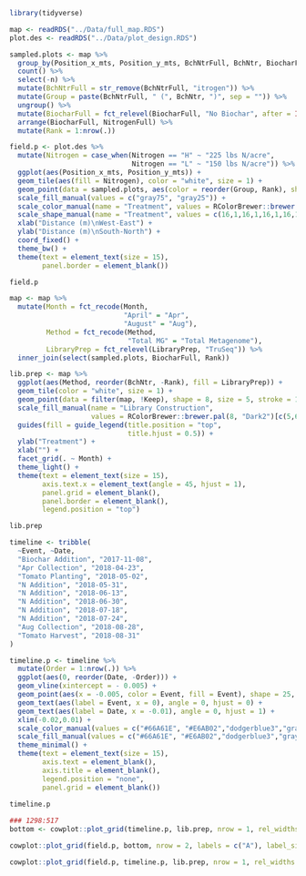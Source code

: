 ```r
library(tidyverse)
```

```r
map <- readRDS("../Data/full_map.RDS")
plot.des <- readRDS("../Data/plot_design.RDS")

sampled.plots <- map %>% 
  group_by(Position_x_mts, Position_y_mts, BchNtrFull, BchNtr, BiocharFull, NitrogenFull) %>% 
  count() %>% 
  select(-n) %>% 
  mutate(BchNtrFull = str_remove(BchNtrFull, "itrogen")) %>% 
  mutate(Group = paste(BchNtrFull, " (", BchNtr, ")", sep = "")) %>% 
  ungroup() %>% 
  mutate(BiocharFull = fct_relevel(BiocharFull, "No Biochar", after = Inf)) %>% 
  arrange(BiocharFull, NitrogenFull) %>% 
  mutate(Rank = 1:nrow(.))
```

```r
field.p <- plot.des %>% 
  mutate(Nitrogen = case_when(Nitrogen == "H" ~ "225 lbs N/acre",
                              Nitrogen == "L" ~ "150 lbs N/acre")) %>% 
  ggplot(aes(Position_x_mts, Position_y_mts)) +
  geom_tile(aes(fill = Nitrogen), color = "white", size = 1) +
  geom_point(data = sampled.plots, aes(color = reorder(Group, Rank), shape = reorder(Group, Rank)), size = 5, stroke = 2) +
  scale_fill_manual(values = c("gray75", "gray25")) +
  scale_color_manual(name = "Treatment", values = RColorBrewer::brewer.pal(4, "Dark2")[c(1,1,2,2,3,3,4,4)]) +
  scale_shape_manual(name = "Treatment", values = c(16,1,16,1,16,1,16,1)) +
  xlab("Distance (m)\nWest-East") +
  ylab("Distance (m)\nSouth-North") +
  coord_fixed() +
  theme_bw() +
  theme(text = element_text(size = 15),
        panel.border = element_blank())

field.p
```

```r
map <- map %>% 
  mutate(Month = fct_recode(Month, 
                            "April" = "Apr",
                            "August" = "Aug"),
         Method = fct_recode(Method,
                             "Total MG" = "Total Metagenome"),
         LibraryPrep = fct_relevel(LibraryPrep, "TruSeq")) %>% 
  inner_join(select(sampled.plots, BiocharFull, Rank))

lib.prep <- map %>% 
  ggplot(aes(Method, reorder(BchNtr, -Rank), fill = LibraryPrep)) +
  geom_tile(color = "white", size = 1) +
  geom_point(data = filter(map, !Keep), shape = 8, size = 5, stroke = 1, show.legend = F) +
  scale_fill_manual(name = "Library Construction",
                    values = RColorBrewer::brewer.pal(8, "Dark2")[c(5,6)]) +
  guides(fill = guide_legend(title.position = "top",
                             title.hjust = 0.5)) +
  ylab("Treatment") + 
  xlab("") +
  facet_grid(. ~ Month) +
  theme_light() +
  theme(text = element_text(size = 15),
        axis.text.x = element_text(angle = 45, hjust = 1),
        panel.grid = element_blank(),
        panel.border = element_blank(),
        legend.position = "top")

lib.prep
```

```r
timeline <- tribble(
  ~Event, ~Date,
  "Biochar Addition", "2017-11-08",
  "Apr Collection", "2018-04-23",
  "Tomato Planting", "2018-05-02",
  "N Addition", "2018-05-31",
  "N Addition", "2018-06-13",
  "N Addition", "2018-06-30",
  "N Addition", "2018-07-18",
  "N Addition", "2018-07-24",
  "Aug Collection", "2018-08-28",
  "Tomato Harvest", "2018-08-31"
)

timeline.p <- timeline %>% 
  mutate(Order = 1:nrow(.)) %>% 
  ggplot(aes(0, reorder(Date, -Order))) +
  geom_vline(xintercept = - 0.005) +
  geom_point(aes(x = -0.005, color = Event, fill = Event), shape = 25, size = 5, stroke = 1)+
  geom_text(aes(label = Event, x = 0), angle = 0, hjust = 0) +
  geom_text(aes(label = Date, x = -0.01), angle = 0, hjust = 1) +
  xlim(-0.02,0.01) +
  scale_color_manual(values = c("#66A61E", "#E6AB02","dodgerblue3","gray50","tomato2", "tomato2")) +
  scale_fill_manual(values = c("#66A61E", "#E6AB02","dodgerblue3","gray50","tomato2", "tomato2")) +
  theme_minimal() +
  theme(text = element_text(size = 15),
        axis.text = element_blank(),
        axis.title = element_blank(),
        legend.position = "none",
        panel.grid = element_blank())
  
timeline.p
```


```r
### 1298:517
bottom <- cowplot::plot_grid(timeline.p, lib.prep, nrow = 1, rel_widths = c(2,1), labels = c("B", "C"), label_size = 20 )

cowplot::plot_grid(field.p, bottom, nrow = 2, labels = c("A"), label_size = 30 )

cowplot::plot_grid(field.p, timeline.p, lib.prep, nrow = 1, rel_widths = c(2,1,1), labels = c("A","B", "C"), label_size = 20 )
```

